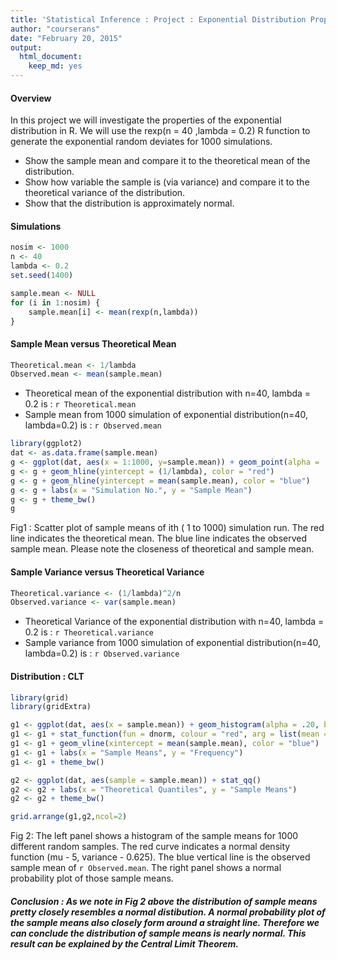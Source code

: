 ```yaml
---
title: 'Statistical Inference : Project : Exponential Distribution Properties'
author: "courserans"
date: "February 20, 2015"
output:
  html_document:
    keep_md: yes
---
```


#### Overview

In this project we will investigate the properties of the exponential distribution in R. We will use the rexp(n = 40 ,lambda = 0.2) R function to generate the exponential random deviates for 1000 simulations. 

* Show the sample mean and compare it to the theoretical mean of the distribution.
* Show how variable the sample is (via variance) and compare it to the theoretical variance of the distribution.
* Show that the distribution is approximately normal.

#### Simulations
```r

nosim <- 1000
n <- 40
lambda <- 0.2
set.seed(1400) 

sample.mean <- NULL
for (i in 1:nosim) {
    sample.mean[i] <- mean(rexp(n,lambda))
}

```
####  Sample Mean versus Theoretical Mean

```r
Theoretical.mean <- 1/lambda
Observed.mean <- mean(sample.mean)
```
* Theoretical mean of the exponential distribution with n=40, lambda = 0.2 is : `r Theoretical.mean`
* Sample mean from 1000 simulation of exponential distribution(n=40, lambda=0.2) is : `r Observed.mean`

```r
library(ggplot2)
dat <- as.data.frame(sample.mean)
g <- ggplot(dat, aes(x = 1:1000, y=sample.mean)) + geom_point(alpha = .5)
g <- g + geom_hline(yintercept = (1/lambda), color = "red")
g <- g + geom_hline(yintercept = mean(sample.mean), color = "blue")
g <- g + labs(x = "Simulation No.", y = "Sample Mean")
g <- g + theme_bw()
g
```
Fig1 : Scatter plot of sample means of ith ( 1 to 1000) simulation run. The red line indicates the theoretical mean. The blue line indicates the observed sample mean. Please note the closeness of theoretical and sample mean. 

#### Sample Variance versus Theoretical Variance
```r
Theoretical.variance <- (1/lambda)^2/n
Observed.variance <- var(sample.mean)
```
* Theoretical Variance of the exponential distribution with n=40, lambda = 0.2 is : `r Theoretical.variance`
* Sample variance from 1000 simulation of exponential distribution(n=40, lambda=0.2) is : `r Observed.variance`

#### Distribution : CLT

```r
library(grid)
library(gridExtra)

g1 <- ggplot(dat, aes(x = sample.mean)) + geom_histogram(alpha = .20, binwidth=.1, colour = "black",aes(y = ..density..)) 
g1 <- g1 + stat_function(fun = dnorm, colour = "red", arg = list(mean = Theoretical.mean, sd=sqrt(Theoretical.variance)))
g1 <- g1 + geom_vline(xintercept = mean(sample.mean), color = "blue")
g1 <- g1 + labs(x = "Sample Means", y = "Frequency")
g1 <- g1 + theme_bw()

g2 <- ggplot(dat, aes(sample = sample.mean)) + stat_qq()
g2 <- g2 + labs(x = "Theoretical Quantiles", y = "Sample Means")
g2 <- g2 + theme_bw()

grid.arrange(g1,g2,ncol=2)
```
Fig 2: The left panel shows a histogram of the sample means for 1000 different random samples. The red curve indicates a normal density function (mu - 5, variance - 0.625). The blue vertical line is the observed sample mean of `r Observed.mean`. The right panel shows a normal probability plot of those sample means.

##### Conclusion : As we note in Fig 2 above the distribution of sample means pretty closely resembles a normal distibution. A normal probability plot of the sample means also closely form around a straight line. Therefore we can conclude the distribution of sample means is nearly normal. This result can be explained by the Central Limit Theorem. 
